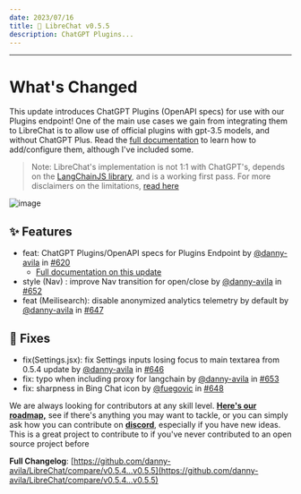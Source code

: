 ```yaml
---
date: 2023/07/16
title: 🚀 LibreChat v0.5.5
description: ChatGPT Plugins...
---
```



<ChangelogHeader />

---

# What's Changed

This update introduces ChatGPT Plugins (OpenAPI specs) for use with our Plugins endpoint! One of the main use cases we gain from integrating them to LibreChat is to allow use of official plugins with gpt-3.5 models, and without ChatGPT Plus. Read the [full documentation](https://github.com/danny-avila/LibreChat/blob/main/docs/features/plugins/chatgpt_plugins_openapi.md) to learn how to add/configure them, although I've included some.

> Note: LibreChat's implementation is not 1:1 with ChatGPT's, depends on the [LangChainJS library](https://github.com/hwchase17/langchainjs), and is a working first pass. For more disclaimers on the limitations, [read here](https://github.com/danny-avila/LibreChat/blob/main/docs/features/plugins/chatgpt_plugins_openapi.md#disclaimers)

![image](https://github.com/danny-avila/LibreChat/assets/110412045/afd59d06-95af-4780-be81-fee1e6b64387)

## ✨ Features

- feat: ChatGPT Plugins/OpenAPI specs for Plugins Endpoint by [@danny-avila](https://github.com/danny-avila) in [#620](https://github.com/danny-avila/LibreChat/pull/620)
  - [Full documentation on this update](https://github.com/danny-avila/LibreChat/blob/main/docs/features/plugins/chatgpt_plugins_openapi.md)
- style (Nav) : improve Nav transition for open/close by [@danny-avila](https://github.com/danny-avila) in [#652](https://github.com/danny-avila/LibreChat/pull/652)
- feat (Meilisearch): disable anonymized analytics telemetry by default by [@danny-avila](https://github.com/danny-avila) in [#647](https://github.com/danny-avila/LibreChat/pull/647)

## 🔧 Fixes

- fix(Settings.jsx): fix Settings inputs losing focus to main textarea from 0.5.4 update by [@danny-avila](https://github.com/danny-avila) in [#646](https://github.com/danny-avila/LibreChat/pull/646)
- fix: typo when including proxy for langchain by [@danny-avila](https://github.com/danny-avila) in [#653](https://github.com/danny-avila/LibreChat/pull/653)
- fix: sharpness in Bing Chat icon by [@fuegovic](https://github.com/fuegovic) in [#648](https://github.com/danny-avila/LibreChat/pull/648)

We are always looking for contributors at any skill level. **[Here's our roadmap,](https://github.com/users/danny-avila/projects/2)** see if there's anything you may want to tackle, or you can simply ask how you can contribute on **[discord](https://discord.librechat.ai/)**, especially if you have new ideas. This is a great project to contribute to if you've never contributed to an open source project before

**Full Changelog**: [https://github.com/danny-avila/LibreChat/compare/v0.5.4...v0.5.5](https://github.com/danny-avila/LibreChat/compare/v0.5.4...v0.5.5)
